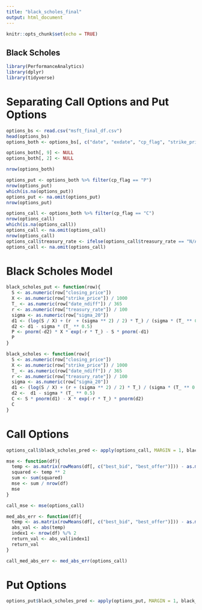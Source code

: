 ---
title: "black_scholes_final"
output: html_document
---

```{r setup, include=FALSE}
knitr::opts_chunk$set(echo = TRUE)
```

## Black Scholes

```{r, echo=FALSE, message=FALSE, warning=FALSE}
library(PerformanceAnalytics)
library(dplyr)
library(tidyverse)
```

# Separating Call Options and Put Options

```{r, echo=FALSE, message=FALSE, warning=FALSE}
options_bs <- read.csv("msft_final_df.csv")
head(options_bs)
options_both <- options_bs[, c("date", "exdate", "cp_flag", "strike_price", "best_bid", "best_offer", "volume", "open_interest", "impl_volatility", "date_ndiff", "treasury_rate", "closing_price", "sigma_20")]

options_both[, 9] <- NULL
options_both[, 2] <- NULL

nrow(options_both)

options_put <- options_both %>% filter(cp_flag == "P")
nrow(options_put)
which(is.na(options_put))
options_put <- na.omit(options_put)
nrow(options_put)

options_call <- options_both %>% filter(cp_flag == "C")
nrow(options_call)
which(is.na(options_call))
options_call <- na.omit(options_call)
nrow(options_call)
options_call$treasury_rate <- ifelse(options_call$treasury_rate == "N/A", NA, options_call$treasury_rate)
options_call <- na.omit(options_call)
```

# Black Scholes Model

```{r, echo=FALSE, message=FALSE, warning=FALSE}
black_scholes_put <- function(row){
  S <- as.numeric(row["closing_price"])
  X <- as.numeric(row["strike_price"]) / 1000
  T_ <- as.numeric(row["date_ndiff"]) / 365
  r <- as.numeric(row["treasury_rate"]) / 100
  sigma <- as.numeric(row["sigma_20"])
  d1 <- (log(S / X) + (r  + (sigma ** 2) / 2) * T_) / (sigma * (T_ ** 0.5))
  d2 <- d1 - sigma * (T_ ** 0.5)
  P <- pnorm(-d2) * X * exp(-r * T_) - S * pnorm(-d1)
  P
}

black_scholes <- function(row){
  S <- as.numeric(row["closing_price"])
  X <- as.numeric(row["strike_price"]) / 1000
  T_ <- as.numeric(row["date_ndiff"]) / 365
  r <- as.numeric(row["treasury_rate"]) / 100
  sigma <- as.numeric(row["sigma_20"])
  d1 <- (log(S / X) + (r + (sigma ** 2) / 2) * T_) / (sigma * (T_ ** 0.5))
  d2 <-  d1 - sigma * (T_ ** 0.5)
  C <- S * pnorm(d1) - X * exp(-r * T_) * pnorm(d2)
  C
}
```

# Call Options

```{r, echo=FALSE, message=FALSE, warning=FALSE}
options_call$black_scholes_pred <- apply(options_call, MARGIN = 1, black_scholes)

mse <- function(df){
  temp <- as.matrix(rowMeans(df[, c("best_bid", "best_offer")])) - as.matrix(df[, c("black_scholes_pred")])
  squared <- temp ** 2
  sum <- sum(squared)
  mse <- sum / nrow(df)
  mse
}

call_mse <- mse(options_call)

med_abs_err <- function(df){
  temp <- as.matrix(rowMeans(df[, c("best_bid", "best_offer")])) - as.matrix(df[, c("black_scholes_pred")])
  abs_val <- abs(temp)
  index1 <- nrow(df) %/% 2
  return_val <- abs_val[index1]
  return_val
}

call_med_abs_err <- med_abs_err(options_call)
```

# Put Options

```{r, echo=FALSE, message=FALSE, warning=FALSE}
options_put$black_scholes_pred <- apply(options_put, MARGIN = 1, black_scholes_put)
```